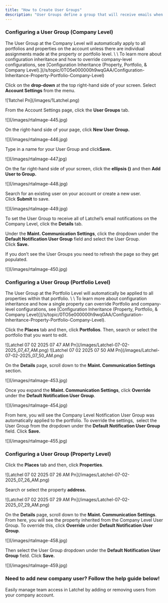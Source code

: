 ```yaml
---
title: "How to Create User Groups"
description: "User Groups define a group that will receive emails when a job alert is triggered. You can create one or multiple groups wherein each group may have members belonging to another group. This is to ensure that appropriate notifications are received and the intended recipients can respond immediately. You can either edit the existing Default Notification Group or create new groups."
---
```


### **Configuring a User Group (Company Level)**

<Warning>
  The User Group at the Company Level will automatically apply to all portfolios and properties on the account unless there are individual assignments made at the property or portfolio level. \
  \
  To learn more about configuration inheritance and how to override company-level configurations, see [Configuration Inheritance (Property, Portfolio, & Company Level).](/s/topic/0TO5e000000h9wqGAA/Configuration-Inheritance-Property-Portfolio-Company-Level)
</Warning>

Click on the **drop-down** at the top right-hand side of your screen. Select **Account Settings** from the menu.

<Frame>
  ![1latchel Pn](/images/1Latchel.png)
</Frame>

From the Account Settings page, click the **User Groups** tab.

<Frame>
  ![](/images/rtaImage-445.jpg)
</Frame>

On the right-hand side of your page, click **New User Group.**

<Frame>
  ![](/images/rtaImage-446.jpg)
</Frame>

Type in a name for your User Group and click**Save.**

<Frame>
  ![](/images/rtaImage-447.jpg)
</Frame>

On the far right-hand side of your screen, click the **ellipsis (**<Icon icon="ellipsis" color="#000000" />**)** and then **Add User to Group.**

<Frame>
  ![](/images/rtaImage-448.jpg)
</Frame>

Search for an existing user on your account or create a new user. Click **Submit** to save.

<Frame>
  ![](/images/rtaImage-449.jpg)
</Frame>

To set the User Group to receive all of Latchel’s email notifications on the Company Level, click the **Details** tab.

Under the **Maint. Communication Settings**, click the dropdown under the **Default Notification User Group** field and select the User Group. Click **Save.**

If you don’t see the User Groups you need to refresh the page so they get populated.

<Frame>
  ![](/images/rtaImage-450.jpg)
</Frame>

### **Configuring a User Group (Portfolio Level)**

<Note>
  The User Group at the Portfolio Level will automatically be applied to all properties within that portfolio. \
  \
  To learn more about configuration inheritance and how a single property can override Portfolio and company-level configurations, see [Configuration Inheritance (Property, Portfolio, & Company Level)](/s/topic/0TO5e000000h9wqGAA/Configuration-Inheritance-Property-Portfolio-Company-Level).
</Note>

Click the **Places** tab and then, click **Portfolios**. Then, search or select the portfolio that you want to edit.

<Frame>
  ![Latchel 07 02 2025 07 47 AM Pn](/images/Latchel-07-02-2025_07_47_AM.png)
</Frame>

<Frame>
  ![Latchel 07 02 2025 07 50 AM Pn](/images/Latchel-07-02-2025_07_50_AM.png)
</Frame>

On the **Details** page, scroll down to the **Maint. Communication Settings** section.

<Frame>
  ![](/images/rtaImage-453.jpg)
</Frame>

Once you expand the **Maint. Communication Settings**, click **Override** under the **Default Notification User Group**.

<Frame>
  ![](/images/rtaImage-454.jpg)
</Frame>

From here, you will see the Company Level Notification User Group was automatically applied to the portfolio. To override the settings,  select the User Group from the dropdown under the **Default Notification User Group** field. Click **Save.**

<Frame>
  ![](/images/rtaImage-455.jpg)
</Frame>

### **Configuring a User Group (Property Level)**

Click the **Places** tab and then, click **Properties**.

<Frame>
  ![Latchel 07 02 2025 07 26 AM Pn](/images/Latchel-07-02-2025_07_26_AM.png)
</Frame>

Search or select the property **address.**

<Frame>
  ![Latchel 07 02 2025 07 29 AM Pn](/images/Latchel-07-02-2025_07_29_AM.png)
</Frame>

On the **Details** page, scroll down to the **Maint. Communication Settings**. From here, you will see the property inherited from the Company Level User Group. To override this, click **Override** under **Default Notification User Group**.

<Frame>
  ![](/images/rtaImage-458.jpg)
</Frame>

Then select the User Group dropdown under the **Default Notification User Group** field. Click **Save.**

<Frame>
  ![](/images/rtaImage-459.jpg)
</Frame>

### **Need to add new company user? Follow the help guide below\!**

<Card title="How to Add and Remove Company User" icon="book-user" iconType="duotone" href="/s/topic/0TO5e000000h9wqGAA/How-to-Add-a-New-Company-User">
  Easily manage team access in Latchel by adding or removing users from your company account.
</Card>
